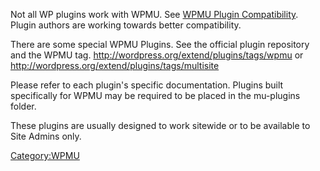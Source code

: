 {{Message|
| background = #FFDCDC
| border = #B01
| color = #000000
| text = <strong>ATTENTION!</strong> WordPress MU is no longer under active development as a separate product. Its features were rolled into core and released with WordPress 3.0. You can simply proceed by [[Installing WordPress]] and [[Create A Network]] instead. It functions generally the same.
}}

Not all WP plugins work with WPMU. See [[WPMU Plugin Compatibility]]. Plugin authors are working towards better compatibility.

There are some special WPMU Plugins. See the official plugin repository and the WPMU tag. http://wordpress.org/extend/plugins/tags/wpmu or http://wordpress.org/extend/plugins/tags/multisite

Please refer to each plugin's specific documentation. Plugins built specifically for WPMU may be required to be placed in the mu-plugins folder. 

These plugins are usually designed to work sitewide or to be available to Site Admins only.
[[Category:WPMU]]